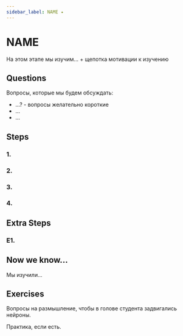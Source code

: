 ```yaml
---
sidebar_label: NAME ✦
---
```


# NAME

На этом этапе мы изучим... + щепотка мотивации к изучению

## Questions

Вопросы, которые мы будем обсуждать:
- ...? - вопросы желательно короткие
- ...
- ...

## Steps

### 1. 

### 2.

### 3.

### 4.

## Extra Steps

### E1.

## Now we know...

Мы изучили...

## Exercises

Вопросы на размышление, чтобы в голове студента задвигались нейроны.

Практика, если есть.



